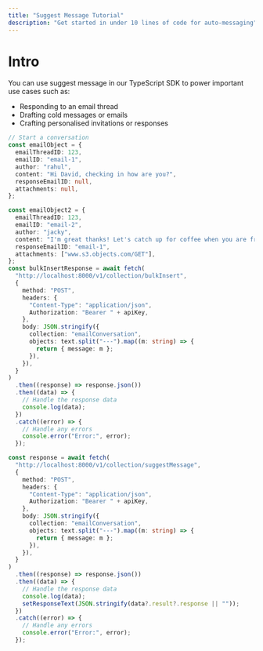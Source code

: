 ```yaml
---
title: "Suggest Message Tutorial"
description: "Get started in under 10 lines of code for auto-messaging"
---
```


# Intro

You can use suggest message in our TypeScript SDK to power important use cases such as:

- Responding to an email thread
- Drafting cold messages or emails
- Crafting personalised invitations or responses

<Snippet file="installation.mdx" />

```typescript
// Start a conversation
const emailObject = {
  emailThreadID: 123,
  emailID: "email-1",
  author: "rahul",
  content: "Hi David, checking in how are you?",
  responseEmailID: null,
  attachments: null,
};

const emailObject2 = {
  emailThreadID: 123,
  emailID: "email-2",
  author: "jacky",
  content: "I'm great thanks! Let's catch up for coffee when you are free.",
  responseEmailID: "email-1",
  attachments: ["www.s3.objects.com/GET"],
};
const bulkInsertResponse = await fetch(
  "http://localhost:8000/v1/collection/bulkInsert",
  {
    method: "POST",
    headers: {
      "Content-Type": "application/json",
      Authorization: "Bearer " + apiKey,
    },
    body: JSON.stringify({
      collection: "emailConversation",
      objects: text.split("---").map((m: string) => {
        return { message: m };
      }),
    }),
  }
)
  .then((response) => response.json())
  .then((data) => {
    // Handle the response data
    console.log(data);
  })
  .catch((error) => {
    // Handle any errors
    console.error("Error:", error);
  });

const response = await fetch(
  "http://localhost:8000/v1/collection/suggestMessage",
  {
    method: "POST",
    headers: {
      "Content-Type": "application/json",
      Authorization: "Bearer " + apiKey,
    },
    body: JSON.stringify({
      collection: "emailConversation",
      objects: text.split("---").map((m: string) => {
        return { message: m };
      }),
    }),
  }
)
  .then((response) => response.json())
  .then((data) => {
    // Handle the response data
    console.log(data);
    setResponseText(JSON.stringify(data?.result?.response || ""));
  })
  .catch((error) => {
    // Handle any errors
    console.error("Error:", error);
  });
```
